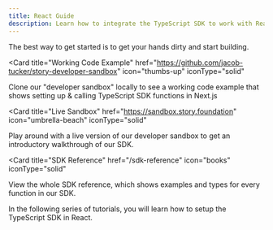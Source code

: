 ```yaml
---
title: React Guide
description: Learn how to integrate the TypeScript SDK to work with React-based apps.
---
```


The best way to get started is to get your hands dirty and start building.

<CardGroup cols={3}>

<Card
  title="Working Code Example"
  href="https://github.com/jacob-tucker/story-developer-sandbox"
  icon="thumbs-up"
  iconType="solid"
>
  Clone our "developer sandbox" locally to see a working code example that shows
  setting up & calling TypeScript SDK functions in Next.js
</Card>

<Card
  title="Live Sandbox"
  href="https://sandbox.story.foundation"
  icon="umbrella-beach"
  iconType="solid"
>
  Play around with a live version of our developer sandbox to get an
  introductory walkthrough of our SDK.
</Card>

<Card
  title="SDK Reference"
  href="/sdk-reference"
  icon="books"
  iconType="solid"
  
>
  View the whole SDK reference, which shows examples and types for every function in our SDK.
</Card>
  
</CardGroup>

In the following series of tutorials, you will learn how to setup the TypeScript SDK in React.
